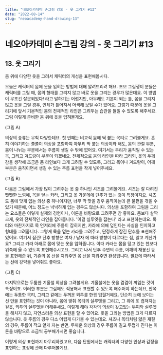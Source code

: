 ```yaml
---
title: "네오아카데미 손그림 강의 - 옷 그리기 #13"
date: "2022-08-14"
slug: "neoacademy-hand-drawing-13"
---
```


# 네오아카데미 손그림 강의 - 옷 그리기 #13

## 13. 옷 그리기
몸 위에 다양한 옷을 그려서 캐릭터의 개성을 표현해봅시다.

오늘은 캐릭터의 몸에 옷을 입히는 방법에 대해 알려드리려 해요.
초보 그림쟁이 분들은 캐릭터를 그릴 때, 몸의 형태를 그리지 않고 바로 옷을 그리는 경우가 많은데요. 이 방법이 무조건 잘못되었다! 라고 말하기는 어렵지만, 아무래도 기본이 되는 틀, 몸을 그리지 않고 옷을 그릴 경우, 인체가 틀어져서 어색해 보일 수가 있어요.
그렇기 때문에 옷을 그리기에 앞서 기본적인 몸의 전체적인 라인은 그려두는 습관을 들일 수 있도록 해주세요. 그럼 이렇게 준비한 몸 위에 옷을 입혀볼게요.

(그림 A)

의상의 종류는 무척 다양한데요. 첫 번째는 비교적 몸에 딱 붙는 목티로 그려볼게요.
흔히 이야기하는 쫄쫄이 의상을 포함하여 아무리 딱 붙는 의상이라 해도, 몸의 관절 부분, 몸이 나뉘는 부분에서는 주름이 생길 수 밖에 없어요. 여기서는 우리가 움직일 수 있는 목, 그리고 겨드랑이 부분이 되겠네요. 전체적으로 몸의 라인을 따라 그리되, 옷의 두께감을 생각해 조금은 몸 라인보다 크게 그려질 수 있도록, 그리고 목이나 겨드랑이, 어깨 부분은 움직이면서 생길 수 있는 주름 표현을 작게 넣어주세요.

(그림 B)

다음은 그림에서 가장 많이 그려주는 옷 중 하나인 셔츠를 그려볼게요.
셔츠는 잘 다려진 빳빳한 느낌에, 목을 덮는 카라, 그리고 옷 가운데에 단추가 있는 것이 특징이지요. 셔츠도 몸에 맞게 입는 의상 중 하나이지만, 너무 딱 맞을 경우 움직이는데 큰 불편을 겪을 수 있기 때문에, 어느 정도는 넉넉하게 입는 경우도 많습니다.
의상을 포함하여 그림을 그리는 요소들은 이렇게 실제의 경험이나, 이론을 바탕으로 그려주면 참 좋아요. 몸보다 살짝 크게, 옷의 전체적인 라인을 잡아줍니다. '이걸 실루엣을 잡는다' 라고 표현하는데요. 목티와 마찬가지로 목 언저리에 주름이 잡히지만, 카라에 의해 덮인다는 사실을 인지하고 형태를 그려줍니다. 그렇게 목을 덮는 카라를 그려주고, 단정하게 잠긴 단추를 표현해주었어요. 여기서 잠깐! 단추 방향은 여자 / 남자 에 따라 방향이 다르다는 점, 알고 계신가요? 그리고 카라 아래로 몸에 맞는 옷을 입혀줍니다. 이때 카라는 몸을 덮고 있는 천보다 위쪽에 올 수 있도록 표현해주시고요. 그리고 나서 단추 주변의 주름, 어깨의 재봉선 등을 표현해준 뒤, 기존의 몸 선을 지워주면 몸 선을 지워주면 완성입니다. 필요에 따라서는 선에 강약을 넣어줘도 좋아요.

(그림 C)

마지막으로는 두툼한 겨울철 의상을 그려볼게요.
겨울철에는 옷을 겹겹이 껴입는 것이 특징이죠. 이러한 부분은 그림에도 적용해서 표현할 수 있도록 해주어야 하는데요, 안쪽에는 두툼한 목티, 그리고 겉에는 두꺼운 외투를 한겹 입힐거예요. 단순히 눈에 보이는 선 만을 표현하는 것이 아니라, 몸에 맞춰 목티의 실루엣을 그리고, 그 위에 또 겹쳐지는 겉옷, 외투의 실루엣을 더해주세요. 이렇게 해야 각각의 의상이 갖고있는 부피와 실루엣을 해치지 않고, 자연스러운 의상 표현을 할 수 있어요. 옷을 그리는 방법은 크게 다르지 않습니다. 
옷 주름의 경우 다소 어렵게 다가올 수 있는데요. 셔츠나 목티처럼 얇은 재질의 경우, 주름이 작고 얕게 지는 반면, 두꺼운 의상의 경우 주름이 길고 두껍게 진다는 이론을 바탕으로 조금씩 공부해가시면 좋습니다.

이렇게 의상 표현까지 마무리하였고요, 다음 단원에서는 캐릭터의 다양한 인상과 감정을 표현하는 표정에 관해 다루어볼게요.